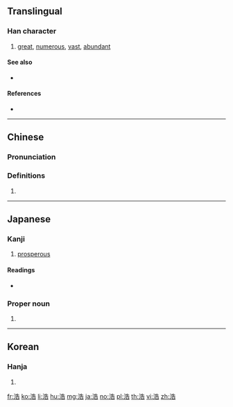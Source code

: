 {{also|澔}}
==Translingual==

===Han character===
{{Han char|rn=85|rad=水|as=07|sn=10|four=34161|canj=EHGR}}

# [[great]], [[numerous]], [[vast]], [[abundant]]

====See also====
* {{l|mul|活}} <!-- Graphically similar -->

====References====
* {{Han ref|kx=0624.150|dkj=17479|dj=1022.020|hdz=31626.010|uh=6D69|ud=28009|bh=AF45|bd=44869}}

----

==Chinese==
{{zh-forms}}

===Pronunciation===
{{zh-pron
|m=hào
|c=hou6
|h=pfs=
|md=
|mn=
|w=
|mc=y
|oc=y
|cat=
}}

===Definitions===
{{zh-hanzi}}

# {{rfdef|lang=zh}}

----

==Japanese==

===Kanji===
{{ja-kanji|grade=|rs=水07}}

# [[prosperous]]

====Readings====
* {{ja-readings|goon=[[ごう]] (gō)|kanon=[[こう]] (kō)|kun=[[ひろい]] (hiroi), [[おおきい]] (ōkii)}}

===Proper noun===
{{ja-pos|proper|ひろし}}

# {{given name|male|lang=ja|sort=ひろし}}

----

==Korean==

===Hanja===
{{ko-hanja|hangeul=호|eumhun=|rv=ho|mr=ho|y=ho}}

# {{defn|lang=ko|sort=水07}}

[[fr:浩]]
[[ko:浩]]
[[li:浩]]
[[hu:浩]]
[[mg:浩]]
[[ja:浩]]
[[no:浩]]
[[pl:浩]]
[[th:浩]]
[[vi:浩]]
[[zh:浩]]